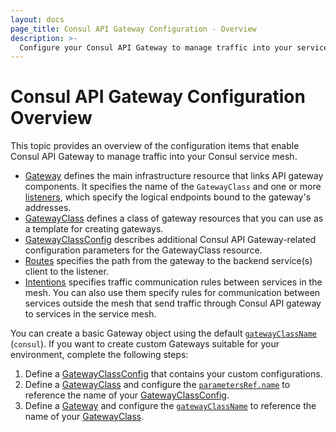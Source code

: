 ```yaml
---
layout: docs
page_title: Consul API Gateway Configuration - Overview
description: >-
  Configure your Consul API Gateway to manage traffic into your service mesh. Learn about the Kubernetes Gateway Specification items you can configure and how to configure custom API Gateways.
---
```


# Consul API Gateway Configuration Overview

This topic provides an overview of the configuration items that enable Consul API Gateway to manage traffic into your Consul service mesh.

- [Gateway](/consul/docs/api-gateway/configuration/gateway) defines the main infrastructure resource that links API gateway components. It specifies the name of the `GatewayClass` and one or more [listeners](/consul/docs/api-gateway/configuration/gateway#listeners), which specify the logical endpoints bound to the gateway's addresses.
- [GatewayClass](/consul/docs/api-gateway/configuration/gatewayclass) defines a class of gateway resources that you can use as a template for creating gateways.
- [GatewayClassConfig](/consul/docs/api-gateway/configuration/gatewayclassconfig) describes additional Consul API Gateway-related configuration parameters for the GatewayClass resource.
- [Routes](/consul/docs/api-gateway/configuration/routes) specifies the path from the gateway to the backend service(s) client to the listener.
- [Intentions](/consul/docs/connect/config-entries/service-intentions) specifies traffic communication rules between services in the mesh. You can also use them specify rules for communication between services outside the mesh that send traffic through Consul API gateway to services in the service mesh.

You can create a basic Gateway object using the default [`gatewayClassName`](/consul/docs/api-gateway/configuration/gateway#gatewayclassname) (`consul`). If you want to create custom Gateways suitable for your environment, complete the following steps:

1. Define a [GatewayClassConfig](/consul/docs/api-gateway/configuration/gatewayclassconfig) that contains your custom configurations.
1. Define a [GatewayClass](/consul/docs/api-gateway/configuration/gatewayclass) and configure the [`parametersRef.name`](/consul/docs/api-gateway/configuration/gatewayclass#parametersref-name) to reference the name of your [GatewayClassConfig](/consul/docs/api-gateway/configuration/gatewayclassconfig).
1. Define a [Gateway](/consul/docs/api-gateway/configuration/gateway) and configure the [`gatewayClassName`](/consul/docs/api-gateway/configuration/gateway#gatewayclassname) to reference the name of your [GatewayClass](/consul/docs/api-gateway/configuration/gatewayclass).

<!--TODO add diagram -->
